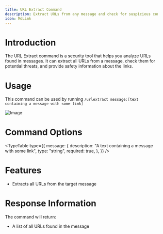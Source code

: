 ```yaml
---
title: URL Extract Command
description: Extract URLs from any message and check for suspicious content
icon: MdLink
---
```


# Introduction

The URL Extract command is a security tool that helps you analyze URLs found in messages. It can extract all URLs from a message, check them for potential threats, and provide safety information about the links.

# Usage

This command can be used by running `/urlextract message:[text containing a message with some link]`

![Image](/url-extractor.png)

# Command Options

<TypeTable
  type={{
    message: {
      description: "A text containing a message with some link",
      type: "string",
      required: true,
    },
  }}
/>

# Features

- Extracts all URLs from the target message

# Response Information

The command will return:

- A list of all URLs found in the message
